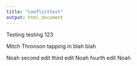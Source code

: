 ```yaml
---
title: "conflicttest"
output: html_document
---
```


Testing testing 123

Mitch Thronson tapping in blah blah

Noah second edit third edit Noah fourth edit Noah